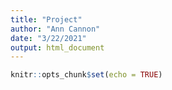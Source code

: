 ```yaml
---
title: "Project"
author: "Ann Cannon"
date: "3/22/2021"
output: html_document
---
```


```r
knitr::opts_chunk$set(echo = TRUE)
```

